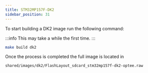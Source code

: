 ```yaml
---
title: STM32MP157F-DK2
sidebar_position: 31
---
```


To start building a DK2 image run the following command:

:::info
This may take a while the first time.
:::

```bash
make build dk2
```

Once the process is completed the full image is located in

```bash
shared/images/dk2/FlashLayout_sdcard_stm32mp157f-dk2-optee.raw
```
